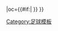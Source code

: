 {{fb team |t=-{zh-hans:普鲁士门兴格拉德巴赫;zh-hk:慕遜加柏;}- |tan=门兴格拉德巴赫足球俱乐部 |tc=GER |abb={{#if:{{{abb|}}}|MGL{{0}}}} |oc={{#if:{{{oc|}}}|{{{oc}}} }} }}<!--
--><noinclude>[[Category:足球模板]]</noinclude>